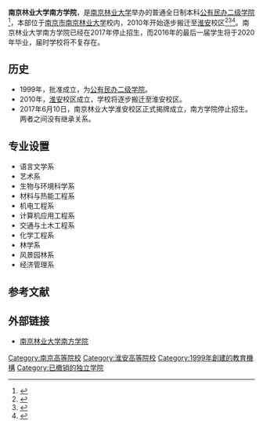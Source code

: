 {{高校
| name = 南京林业大学南方学院
| image =
| logo =
| motto =
| rector =
| type = [[公有民办二级学院|公有民办二级学院]]
| established =1999年
| location = [[中华人民共和国|中华人民共和国]][[江苏省|江苏省]][[南京市|南京市]]<br/>[[中华人民共和国|中华人民共和国]][[江苏省|江苏省]][[淮安市|淮安市]]
| students = 
| staff =
| campus =
| address = 校本部：<br/>南京市龙蟠路159号南京林业大学南方学院20幢<br/> 淮安校区：<br/>淮安市高教园区
| telephone =
| area =
| sports =
| website = http://sc.njfu.edu.cn
}}
'''南京林业大学南方学院'''，是[[南京林业大学|南京林业大学]]举办的普通全日制本科[[公有民办二级学院|公有民办二级学院]]<ref>{{Cite web |url=http://sc.njfu.edu.cn/view_news.asp?id=29 |title=南京林业大学南方学院：学院简介 |access-date=2010-09-26 |archive-url=https://web.archive.org/web/20140820161859/http://sc.njfu.edu.cn/view_news.asp?id=29 |archive-date=2014-08-20 |dead-url=yes }}</ref>，本部位于[[南京市|南京市]][[南京林业大学|南京林业大学]]校内，2010年开始逐步搬迁至[[淮安|淮安]]校区<ref>{{Cite web |url=http://sc.njfu.edu.cn/view_news.asp?id=611 |title=南林大南方学院淮安校区喜迎2010级新生 |access-date=2010-09-26 |archive-url=https://web.archive.org/web/20150602070029/http://sc.njfu.edu.cn/view_news.asp?id=611 |archive-date=2015-06-02 |dead-url=yes }}</ref><ref>{{Cite web |url=http://js.xhby.net/system/2010/09/03/010825273.shtml |title=南京林业大学南方学院落户淮安 |access-date=2010-09-26 |archive-date=2016-03-04 |archive-url=https://web.archive.org/web/20160304193657/http://js.xhby.net/system/2010/09/03/010825273.shtml |dead-url=no }}</ref><ref>{{Cite web |url=http://wm.jschina.com.cn/9660/201009/t493671.shtml |title=淮安高教史上的新篇章 ——南京林业大学南方学院落户淮安侧记 |access-date=2010-09-26 |archive-date=2019-09-14 |archive-url=https://web.archive.org/web/20190914141316/http://wm.jschina.com.cn/9660/201009/t493671.shtml |dead-url=no }}</ref>。南京林业大学南方学院已经在2017年停止招生，而2016年的最后一届学生将于2020年毕业，届时学校将不复存在。

== 历史 ==
*1999年，批准成立，为[[公有民办二级学院|公有民办二级学院]]。
*2010年，[[淮安|淮安]]校区成立，学校将逐步搬迁至淮安校区。
*2017年6月10日，南京林业大学淮安校区正式揭牌成立，南方学院停止招生。两者之间没有继承关系。

== 专业设置 ==
* 语言文学系
* 艺术系
* 生物与环境科学系
* 材料与热能工程系
* 机电工程系
* 计算机应用工程系
* 交通与土木工程系
* 化学工程系
* 林学系
* 风景园林系
* 经济管理系
== 参考文献 ==
{{reflist}}
== 外部链接 ==
* [http://sc.njfu.edu.cn 南京林业大学南方学院] {{Wayback|url=http://sc.njfu.edu.cn/ |date=20200728140502 }}

{{Univ-stub}}

{{江苏高等院校}}
[[Category:南京高等院校|Category:南京高等院校]]
[[Category:淮安高等院校|Category:淮安高等院校]]
[[Category:1999年創建的教育機構|Category:1999年創建的教育機構]]
[[Category:已撤销的独立学院|Category:已撤销的独立学院]]